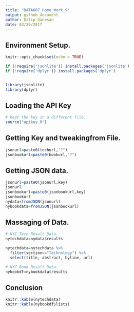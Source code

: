 ```yaml
---
title: "DATA607_Home_Work_9"
output: github_document
author: Dilip Ganesan
date: 03/30/2017
---
```


## Environment Setup.


```r
knitr::opts_chunk$set(echo = TRUE)

if (!require('jsonlite')) install.packages('jsonlite')
if (!require('dplyr')) install.packages('dplyr')


library(jsonlite)
library(dplyr)

```

## Loading the API Key
```r
# Kept the key in a different file.
source("apikey.R")
```


## Getting Key and tweakingfrom File.
```r
jsonurl=paste0(techurl,"?")
jsonbookurl=paste0(bookurl,"?")
```

## Getting JSON data.
```r
jsonurl=paste0(jsonurl,key)
jsonurl
jsonbookurl=paste0(jsonbookurl,key)
jsonbookurl
nydata=fromJSON(jsonurl)
nybookdata=fromJSON(jsonbookurl)
```

## Massaging of Data.
```r
# NYC Tech Result Data.
nytechdata=nydata$results

nytechdata=nytechdata %>%
  filter(section=="Technology") %>%
  select(title, abstract, byline, url)

# NYC Book Result Data.
nybookdf=nybookdata$results

```

## Conclusion
```r
knitr::kable(nytechdata)
knitr::kable(nybookdf$lists)
```
